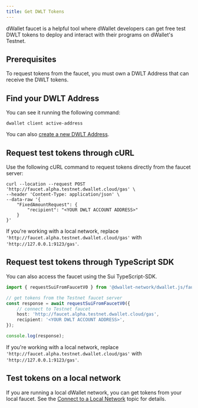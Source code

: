 ```yaml
---
title: Get DWLT Tokens
---
```


dWallet faucet is a helpful tool where dWallet developers can get free test DWLT tokens to deploy and interact with their programs on dWallet's Testnet.

## Prerequisites

To request tokens from the faucet, you must own a DWLT Address that can receive the DWLT tokens.

## Find your DWLT Address
You can see it running the following command:
```
dwallet client active-address
```

You can also [create a new DWLT Address](./get-address).

## Request test tokens through cURL

Use the following cURL command to request tokens directly from the faucet server:

```
curl --location --request POST 'http://faucet.alpha.testnet.dwallet.cloud/gas' \
--header 'Content-Type: application/json' \
--data-raw '{
    "FixedAmountRequest": {
        "recipient": "<YOUR DWLT ACCOUNT ADDRESS>"
    }
}'
```

If you're working with a local network, replace `'http://faucet.alpha.testnet.dwallet.cloud/gas'` with `'http://127.0.0.1:9123/gas'`.

## Request test tokens through TypeScript SDK

You can also access the faucet using the Sui TypeScript-SDK.

```typescript
import { requestSuiFromFaucetV0 } from '@dwallet-network/dwallet.js/faucet';

// get tokens from the Testnet faucet server
const response = await requestSuiFromFaucetV0({
    // connect to Testnet faucet
    host: 'http://faucet.alpha.testnet.dwallet.cloud/gas',
    recipient: '<YOUR DWLT ACCOUNT ADDRESS>',
});

console.log(response);
```

If you're working with a local network, replace `'http://faucet.alpha.testnet.dwallet.cloud/gas'` with `'http://127.0.0.1:9123/gas'`.

## Test tokens on a local network

If you are running a local dWallet network, you can get tokens from your local faucet. See the [Connect to a Local Network](./local-network.mdx#use-the-local-faucet) topic for details.